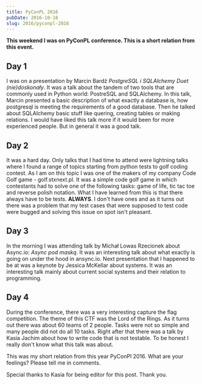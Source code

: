 ```yaml
---
title: PyConPL 2016
pubDate: 2016-10-16
slug: 2016/pyconpl-2016
---
```


**This weekend I was on PyConPL conference. This is a short relation
from this event.**

## Day 1

I was on a presentation by Marcin Bardź _PostgreSQL i SQLAlchemy Duet
(nie)doskonały_. It was a talk about the tandem of two tools that are
commonly used in Python world: PostreSQL and SQLAlchemy. In this talk,
Marcin presented a basic description of what exactly a database is, how
postgresql is meeting the requirements of a good database. Then he
talked about SQLAlchemy basic stuff like quering, creating tables or
making relations. I would have liked this talk more if it would been for
more experienced people. But in general it was a good talk.

## Day 2

It was a hard day. Only talks that I had time to attend were lightning
talks where I found a range of topics starting from python tests to golf
coding contest. As I am on this topic I was one of the makers of my
company Code Golf game - golf.stxnext.pl. It was a simple code golf game
in which contestants had to solve one of the following tasks: game of
life, tic tac toe and reverse polish notation. What I have learned from
this is that there always have to be tests. **ALWAYS**. I don't have
ones and as it turns out there was a problem that my test cases that
were supposed to test code were bugged and solving this issue on spot
isn't pleasant.

## Day 3

In the morning I was attending talk by Michał Lowas Rzecionek about
Async.io: _Async pod maską_. It was an interesting talk about what
exactly is going on under the hood in ansync.io. Next presentation that
I happened to be at was a keynote by Jessica McKellar about systems. It
was an interesting talk mainly about current social systems and their
relation to programming.

## Day 4

During the conference, there was a very interesting capture the flag
competition. The theme of this CTF was the Lord of the Rings. As it
turns out there was about 60 teams of 2 people. Tasks were not so simple
and many people did not do all 10 tasks. Right after that there was a
talk by Kasia Jachim about how to write code that is not testable. To be
honest I really don't know what this talk was about.

This was my short relation from this year PyConPl 2016. What are your
feelings? Please tell me in comments.

Special thanks to Kasia for being editor for this post. Thank you.
